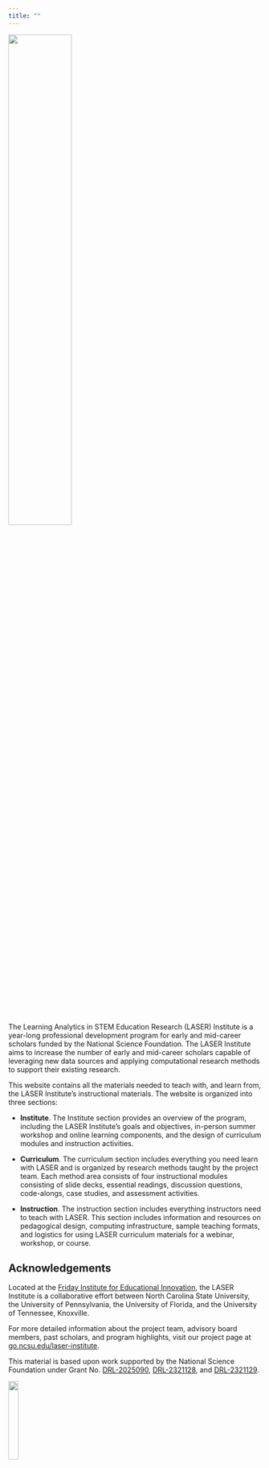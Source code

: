 ```yaml
---
title: ""
---
```


![](images/laser-logo.png){width="50%"}

The Learning Analytics in STEM Education Research (LASER) Institute is a year-long professional development program for early and mid-career scholars funded by the National Science Foundation. The LASER Institute aims to increase the number of early and mid-career scholars capable of leveraging new data sources and applying computational research methods to support their existing research.

This website contains all the materials needed to teach with, and learn from, the LASER Institute's instructional materials. The website is organized into three sections:

-   **Institute**. The Institute section provides an overview of the program, including the LASER Institute's goals and objectives, in-person summer workshop and online learning components, and the design of curriculum modules and instruction activities.

-   **Curriculum**. The curriculum section includes everything you need learn with LASER and is organized by research methods taught by the project team. Each method area consists of four instructional modules consisting of slide decks, essential readings, discussion questions, code-alongs, case studies, and assessment activities.

-   **Instruction**. The instruction section includes everything instructors need to teach with LASER. This section includes information and resources on pedagogical design, computing infrastructure, sample teaching formats, and logistics for using LASER curriculum materials for a webinar, workshop, or course.

## Acknowledgements

Located at the [Friday Institute for Educational Innovation](https://fi.ncsu.edu), the LASER Institute is a collaborative effort between North Carolina State University, the University of Pennsylvania, the University of Florida, and the University of Tennessee, Knoxville.

For more detailed information about the project team, advisory board members, past scholars, and program highlights, visit our project page at [go.ncsu.edu/laser-institute](https://go.ncsu.edu/laser-institute).

This material is based upon work supported by the National Science Foundation under Grant No. [DRL-2025090](https://www.nsf.gov/awardsearch/showAward?AWD_ID=2025090&HistoricalAwards=false), [DRL-2321128](https://www.nsf.gov/awardsearch/showAward?AWD_ID=2321128&HistoricalAwards=false), and [DRL-2321129](https://www.nsf.gov/awardsearch/showAward?AWD_ID=2321129&HistoricalAwards=false).

![](images/nsf.png){width="20%"}
